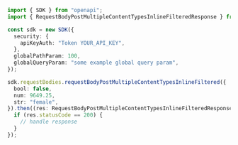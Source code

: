 ```typescript showLineNumbers copy filename="Request Body Post Multiple Content Types Inline Filtered usage example"
import { SDK } from "openapi";
import { RequestBodyPostMultipleContentTypesInlineFilteredResponse } from "openapi/dist/sdk/models/operations";

const sdk = new SDK({
  security: {
    apiKeyAuth: "Token YOUR_API_KEY",
  },
  globalPathParam: 100,
  globalQueryParam: "some example global query param",
});

sdk.requestBodies.requestBodyPostMultipleContentTypesInlineFiltered({
  bool: false,
  num: 9649.25,
  str: "female",
}).then((res: RequestBodyPostMultipleContentTypesInlineFilteredResponse) => {
  if (res.statusCode == 200) {
    // handle response
  }
});
```
